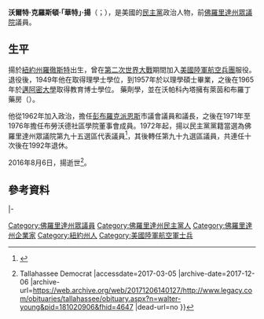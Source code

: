 {{多個問題|
{{Expand|time=2017-03-05T14:05:45+00:00}}
{{请求翻译|time=2017-03-05T14:05:45+00:00}}
}}
{{Infobox Officeholder
|name	          = 沃爾特·C·揚
|image            = Walter C Young.jpg
|native_name      = Walter C. Young
|native_name_lang = en
|caption        = 
|state_house    = 佛罗里达州
|district       = 第九十九
|term_start     = 1983年1月3日
|term_end       = 1993年1月3日
|predecessor    = {{le|巴里·庫圖|Barry Kutun}}
|successor      = [[安妮·麥肯齊|安妮·麥肯齊]]
|state_house1   = 佛罗里达州
|district1      = 第九十五
|term_start1    = 1972年
|term_end1      = 1983年1月3日
|predecessor1   = {{le|穆雷·杜賓|Murray Dubbin}}
|successor1     = [[安妮·麥肯齊|安妮·麥肯齊]]
|birth_name     = 沃爾特·克羅斯頓·揚<br>{{lang|en|Walter Croston Young}}
|birth_date     = {{Birth date|1922|3|2}}
|birth_place    = [[美国|美国]][[紐約州|紐約州]][[羅徹斯特_(紐約州)|羅徹斯特]]
|death_date     = {{death date and age|2016|8|6|1922|3|2}}
|death_place    = 美国[[佛羅里達州|佛羅里達州]][[塔拉赫西|塔拉赫西]]
|party          = [[民主黨_(美國)|民主黨]]
|spouse         = 
|children       = 
|alma_mater     = {{le|尼加拉大學|Niagara University}}<br>{{le|貝瑞大學|Barry University}}<br>[[邁阿密大學_(佛罗里达州)|邁阿密大學]]
|occupation     = 
|signature      = 
|website        = 
}}

'''沃爾特·克羅斯頓·「華特」·揚'''（{{lang-en|Walter Croston "Walt" Young}}；{{bd|1922年|3月2日|2016年|8月6日}}），是美國的[[民主黨_(美國)|民主黨]]政治人物，前[[佛羅里達州眾議院|佛羅里達州眾議院]]議員。

==生平==
揚於[[紐約州|紐約州]][[羅徹斯特_(紐約州)|羅徹斯特]]出生，曾在[[第二次世界大戰|第二次世界大戰]]期間加入[[美國陸軍航空兵團|美國陸軍航空兵團]]服役。退役後，1949年他在{{le|尼加拉大學|Niagara University}}取得理學士學位，到1957年於{{le|貝瑞大學|Barry University}}以理學碩士畢業，之後在1965年於[[邁阿密大學_(佛罗里达州)|邁阿密大學]]取得教育博士學位。
藥劑學，並在沃帕科內塔擁有萊茵和布羅丁藥房（{{lang|en|Rhine and Brading Pharmacy}}）。

他從1962年加入政治，擔任[[彭布羅克派恩斯|彭布羅克派恩斯]]市議會議員和議長，之後在1971年至1976年擔任布勞沃德社區學院董事會成員。1972年起，揚以民主黨黨籍當選為佛羅里達州眾議院第九十五選區代表議員<ref>{{Cite web |url=http://www.myfloridahouse.gov/Sections/Representatives/details.aspx?MemberId=2860 |title=Florida House of Representatives-Walter C. "Walt" Young |accessdate=2017-03-05 |archive-date=2017-12-06 |archive-url=https://web.archive.org/web/20171206074544/http://www.myfloridahouse.gov/Sections/Representatives/details.aspx?MemberId=2860 |dead-url=no }}</ref>，其後轉任第九十九選區議員，共連任十次後在1992年退休。

2016年8月6日，揚逝世<ref>{{Cite web |url=http://www.legacy.com/obituaries/tallahassee/obituary.aspx?n=walter-young&pid=181020906&fhid=4647 |title=Walter Young Obituary - Tallahassee, FL {{!}} Tallahassee Democrat |accessdate=2017-03-05 |archive-date=2017-12-06 |archive-url=https://web.archive.org/web/20171206140127/http://www.legacy.com/obituaries/tallahassee/obituary.aspx?n=walter-young&pid=181020906&fhid=4647 |dead-url=no }}</ref>。

==參考資料==
{{reflist}}

{{s-start}}
{{s-par|us-fl-hs}}
{{s-bef|before={{le|穆雷·杜賓|Murray Dubbin}}}}
{{s-ttl|title=佛羅里達州眾議院第九十五選區<br>[[佛羅里達州眾議院|眾議院議員]]|years=1972年－1983年}}
{{s-aft|rows=2|after=[[安妮·麥肯齊|安妮·麥肯齊]]}}
|-
{{s-bef|before={{le|巴里·庫圖|Barry Kutun}}}}
{{s-ttl|title=佛羅里達州眾議院第九十九選區<br>[[佛羅里達州眾議院|眾議院議員]]|years=1983年－1993年}}
{{s-end}}

{{authority control}}
{{DEFAULTSORT:Young, Walter C.}}

[[Category:佛羅里達州眾議員|Category:佛羅里達州眾議員]]
[[Category:佛羅里達州民主黨人|Category:佛羅里達州民主黨人]]
[[Category:佛羅里達州企業家|Category:佛羅里達州企業家]]
[[Category:紐約州人|Category:紐約州人]]
[[Category:美國陸軍航空軍士兵|Category:美國陸軍航空軍士兵]]